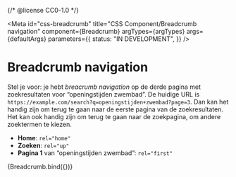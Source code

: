 {/* @license CC0-1.0 */}


<Meta
  id="css-breadcrumb"
  title="CSS Component/Breadcrumb navigation"
  component={Breadcrumb}
  argTypes={argTypes}
  args={defaultArgs}
  parameters={{
    status: "IN DEVELOPMENT",
  }}
/>

# Breadcrumb navigation

Stel je voor: je hebt _breacrumb navigation_ op de derde pagina met zoekresultaten voor “openingstijden zwembad”. De huidige URL is `https://example.com/search?q=openingstijden+zwembad?page=3`. Dan kan het handig zijn om terug te gaan naar de eerste pagina van de zoekresultaten. Het kan ook handig zijn om terug te gaan naar de zoekpagina, om andere zoektermen te kiezen.

- **Home**: `rel="home"`
- **Zoeken**: `rel="up"`
- **Pagina 1** van “openingstijden zwembad”: `rel="first"`

<Canvas>
  <Story
    name="Link relations"
    args={{
      ...exampleArgs,
      items: [
        { href: "https://example.com/", title: "Home", rel: "home" },
        { href: "https://example.com/search", title: "Zoeken", rel: "up" },
        {
          href: "https://example.com/search?q=openingstijden+zwembad",
          title: "“openingstijden zwembad”",
          rel: "first",
        },
      ],
    }}
  >
    {Breadcrumb.bind({})}
  </Story>
</Canvas>

<ArgsTable story="Link relations" />
